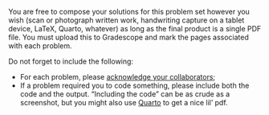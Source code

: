You are free to compose your solutions for this problem set however you wish (scan or photograph written work, handwriting capture on a tablet device, LaTeX, Quarto, whatever) as long as the final product is a single PDF file. You must upload this to Gradescope and mark the pages associated with each problem.

Do not forget to include the following:

- For each problem, please [acknowledge your collaborators](https://sta240-f25.github.io/syllabus/syllabus_policies.html#collaboration);
- If a problem required you to code something, please include both the code and the output. "Including the code" can be as crude as a screenshot, but you might also use [Quarto](https://sta240-f25.github.io/explainers/quarto.html) to get a nice lil' pdf.
